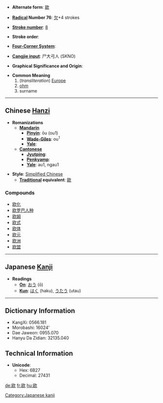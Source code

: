 * '''Alternate form''': [[歐]]

* '''[[Wiktionary:Chinese radical index| Radical]] Number 76''': [[Wiktionary:Chinese radical index 欠|欠]]+4 strokes

* '''[[Wiktionary:Chinese total strokes index|Stroke number]]''': [[Wiktionary:Chinese total strokes index 8|8]]

* '''Stroke order''': 

* '''[[Wiktionary:Chinese four corner index|Four-Corner System]]''': 

* '''[[Wiktionary:Chinese Cangjie index|Cangjie input]]''': 尸大弓人 (SKNO)

* '''Graphical Significance and Origin''': 

* '''Common Meaning'''
*# (''transliteration'') [[Europe]]
*# [[ohm]]
*# surname

----

== Chinese [[Hanzi]] ==

* '''Romanizations'''
** '''[[Mandarin]]'''
*** '''[[Pinyin]]''': ōu (ou1)
*** '''[[Wade-Giles]]''': ou<sup>1</sup>
*** '''[[Yale]]''': 
** '''[[Cantonese]]'''
*** '''[[Jyutping]]''':
*** '''[[Penkyamp]]''': 
*** '''[[Yale]]''': au1, ngau1

* '''Style''': [[Simplified Chinese]] 
** '''[[Traditional Chinese|Traditional]] equivalent''': [[歐]]

===Compounds===
*[[欧化]]
*[[欧罗巴人种]]
*[[欧姆]]
*[[欧式]]
*[[欧体]]
*[[欧元]]
*[[欧洲]]
*[[欧盟]]
 

----

== Japanese [[Kanji]] ==

* '''Readings'''
** '''[[On]]''': [[おう]] (ō)
** '''[[Kun]]''': [[はく]] (haku), [[うたう]] (utau)


----

== Dictionary Information ==

* KangXi: 0566.181
* Morobashi: 16024'
* Dae Jaweon: 0955.070
* Hanyu Da Zidian: 32135.040

== Technical Information ==

* '''Unicode''':
** Hex: 6B27
** Decimal: 27431

[[Category:Japanese kanji]]

[[de:欧]]
[[fr:欧]]
[[hu:欧]]